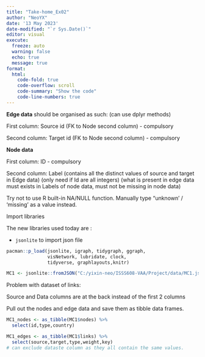 ```yaml
---
title: "Take-home_Ex02"
author: "NeoYX"
date: '13 May 2023'
date-modified: "`r Sys.Date()`"
editor: visual
execute: 
  freeze: auto
  warning: false
  echo: true
  message: true
format:
  html:
    code-fold: true
    code-overflow: scroll
    code-summary: "Show the code"
    code-line-numbers: true
---
```


::: callout-note
**Edge data** should be organised as such: (can use dplyr methods)

First column: Source id (FK to Node second column) - compulsory

Second column: Target id (FK to Node second column) - compulsory

**Node data**

First column: ID - compulsory

Second column: Label (contains all the distinct values of source and target in Edge data) (only need if Id are all integers) (what is present in edge data must exists in Labels of node data, must not be missing in node data)
:::

::: callout-warning
Try not to use R built-in NA/NULL function. Manually type "unknown' / 'missing' as a value instead.
:::

Import libraries

The new libraries used today are :

-   `jsonlite` to import json file

```r
pacman::p_load(jsonlite, igraph, tidygraph, ggraph,
               visNetwork, lubridate, clock,
               tidyverse, graphlayouts,knitr)
```

```r
MC1 <- jsonlite::fromJSON("C:/yixin-neo/ISSS608-VAA/Project/data/MC1.json")
```

::: callout-note
Problem with dataset of links:

Source and Data columns are at the back instead of the first 2 columns
:::

Pull out the nodes and edge data and save them as tibble data frames.

```r
MC1_nodes <- as_tibble(MC1$nodes) %>% 
  select(id,type,country)
```

```r
MC1_edges <- as_tibble(MC1$links) %>% 
  select(source,target,type,weight,key)  
# can exclude dataste column as they all contain the same values.
```
